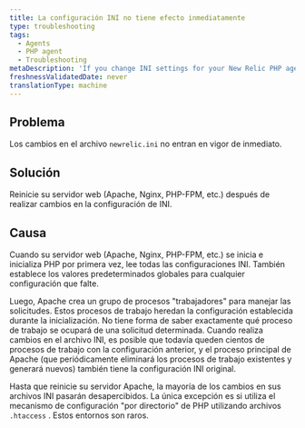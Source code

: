 ```yaml
---
title: La configuración INI no tiene efecto inmediatamente
type: troubleshooting
tags:
  - Agents
  - PHP agent
  - Troubleshooting
metaDescription: 'If you change INI settings for your New Relic PHP agent, restart your web server to ensure the new settings take effect properly.'
freshnessValidatedDate: never
translationType: machine
---
```


## Problema

Los cambios en el archivo `newrelic.ini` no entran en vigor de inmediato.

## Solución

Reinicie su servidor web (Apache, Nginx, PHP-FPM, etc.) después de realizar cambios en la configuración de INI.

## Causa

Cuando su servidor web (Apache, Nginx, PHP-FPM, etc.) se inicia e inicializa PHP por primera vez, lee todas las configuraciones INI. También establece los valores predeterminados globales para cualquier configuración que falte.

Luego, Apache crea un grupo de procesos "trabajadores" para manejar las solicitudes. Estos procesos de trabajo heredan la configuración establecida durante la inicialización. No tiene forma de saber exactamente qué proceso de trabajo se ocupará de una solicitud determinada. Cuando realiza cambios en el archivo INI, es posible que todavía queden cientos de procesos de trabajo con la configuración anterior, y el proceso principal de Apache (que periódicamente eliminará los procesos de trabajo existentes y generará nuevos) también tiene la configuración INI original.

Hasta que reinicie su servidor Apache, la mayoría de los cambios en sus archivos INI pasarán desapercibidos. La única excepción es si utiliza el mecanismo de configuración "por directorio" de PHP utilizando archivos `.htaccess` . Estos entornos son raros.
